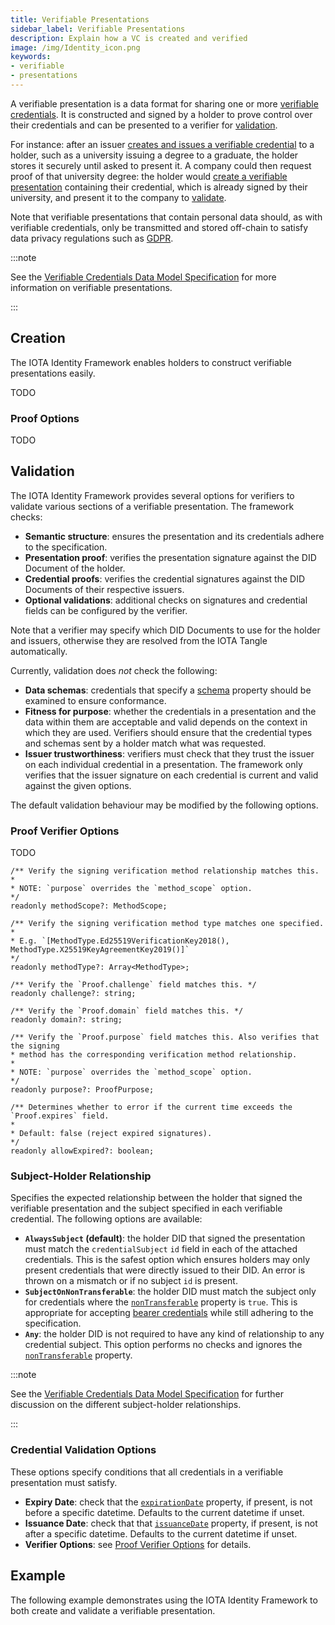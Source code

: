```yaml
---
title: Verifiable Presentations
sidebar_label: Verifiable Presentations
description: Explain how a VC is created and verified
image: /img/Identity_icon.png
keywords:
- verifiable
- presentations
---
```


A verifiable presentation is a data format for sharing one or more [verifiable credentials](./overview.md).
It is constructed and signed by a holder to prove control over their credentials and can be presented to a verifier for [validation](#validation).

For instance: after an issuer [creates and issues a verifiable credential](./create.mdx) to a holder, such as a university issuing a degree to a graduate,
the holder stores it securely until asked to present it.
A company could then request proof of that university degree: the holder would [create a verifiable presentation](#creation)
containing their credential, which is already signed by their university, and present it to the company to [validate](#validation).

Note that verifiable presentations that contain personal data should, as with verifiable credentials, only be transmitted and stored off-chain to satisfy data privacy regulations such as [GDPR](https://gdpr.eu/).

:::note

See the [Verifiable Credentials Data Model Specification](https://www.w3.org/TR/vc-data-model/#presentations) for more information on verifiable presentations.

:::

## Creation

The IOTA Identity Framework enables holders to construct verifiable presentations easily.

TODO

### Proof Options

TODO

## Validation

The IOTA Identity Framework provides several options for verifiers to validate various sections of a verifiable presentation. The framework checks:

- **Semantic structure**: ensures the presentation and its credentials adhere to the specification.
- **Presentation proof**: verifies the presentation signature against the DID Document of the holder.
- **Credential proofs**: verifies the credential signatures against the DID Documents of their respective issuers.
- **Optional validations**: additional checks on signatures and credential fields can be configured by the verifier.

Note that a verifier may specify which DID Documents to use for the holder and issuers, otherwise they are resolved from the IOTA Tangle automatically.

Currently, validation does *not* check the following:

- **Data schemas**: credentials that specify a [schema](https://www.w3.org/TR/vc-data-model/#data-schemas) property should be examined to ensure conformance.
- **Fitness for purpose**: whether the credentials in a presentation and the data within them are acceptable and valid depends on the context in which they are used. Verifiers should ensure that the credential types and schemas sent by a holder match what was requested.
- **Issuer trustworthiness**: verifiers must check that they trust the issuer on each individual credential in a presentation. The framework only verifies that the issuer signature on each credential is current and valid against the given options.

The default validation behaviour may be modified by the following options.

### Proof Verifier Options

TODO

    /** Verify the signing verification method relationship matches this.
    *
    * NOTE: `purpose` overrides the `method_scope` option.
    */
    readonly methodScope?: MethodScope;

    /** Verify the signing verification method type matches one specified.
    *
    * E.g. `[MethodType.Ed25519VerificationKey2018(), MethodType.X25519KeyAgreementKey2019()]`
    */
    readonly methodType?: Array<MethodType>;

    /** Verify the `Proof.challenge` field matches this. */
    readonly challenge?: string;

    /** Verify the `Proof.domain` field matches this. */
    readonly domain?: string;

    /** Verify the `Proof.purpose` field matches this. Also verifies that the signing
    * method has the corresponding verification method relationship.
    *
    * NOTE: `purpose` overrides the `method_scope` option.
    */
    readonly purpose?: ProofPurpose;

    /** Determines whether to error if the current time exceeds the `Proof.expires` field.
    *
    * Default: false (reject expired signatures).
    */
    readonly allowExpired?: boolean;

### Subject-Holder Relationship

Specifies the expected relationship between the holder that signed the verifiable presentation and the subject specified in each verifiable credential. The following options are available:

- **`AlwaysSubject` (default)**: the holder DID that signed the presentation must match the `credentialSubject` `id` field in each of the attached credentials. This is the safest option which ensures holders may only present credentials that were directly issued to their DID. An error is thrown on a mismatch or if no subject `id` is present.
- **`SubjectOnNonTransferable`**: the holder DID must match the subject only for credentials where the [`nonTransferable`](https://www.w3.org/TR/vc-data-model/#nontransferable-property) property is `true`. This is appropriate for accepting [bearer credentials](https://www.w3.org/TR/vc-data-model/#bearer-credentials) while still adhering to the specification.
- **`Any`**: the holder DID is not required to have any kind of relationship to any credential subject. This option performs no checks and ignores the [`nonTransferable`](https://www.w3.org/TR/vc-data-model/#nontransferable-property) property.

:::note

See the [Verifiable Credentials Data Model Specification](https://www.w3.org/TR/vc-data-model/#subject-holder-relationships) for further discussion on the different subject-holder relationships.

:::

### Credential Validation Options

These options specify conditions that all credentials in a verifiable presentation must satisfy.

- **Expiry Date**: check that the [`expirationDate`](https://www.w3.org/TR/vc-data-model/#expiration) property, if present, is not before a specific datetime. Defaults to the current datetime if unset.
- **Issuance Date**: check that that [`issuanceDate`](https://www.w3.org/TR/vc-data-model/#issuance-date) property, if present, is not after a specific datetime. Defaults to the current datetime if unset.
- **Verifier Options**: see [Proof Verifier Options](#proof-verifier-options) for details.

## Example

The following example demonstrates using the IOTA Identity Framework to both create and validate a verifiable presentation.

<CodeSnippet
    nodeReplitLink="https://repl.it/@IOTAFoundation/create-vp?lite=true"
    rustContent={create_vp_rs}
    nodeGithubLink = "https://github.com/iotaledger/identity.rs/blob/dev/bindings/wasm/examples-account/src/create_vp.ts"
    rustGithubLink = "https://github.com/iotaledger/identity.rs/blob/dev/examples/account/create_vp.rs"
/>
